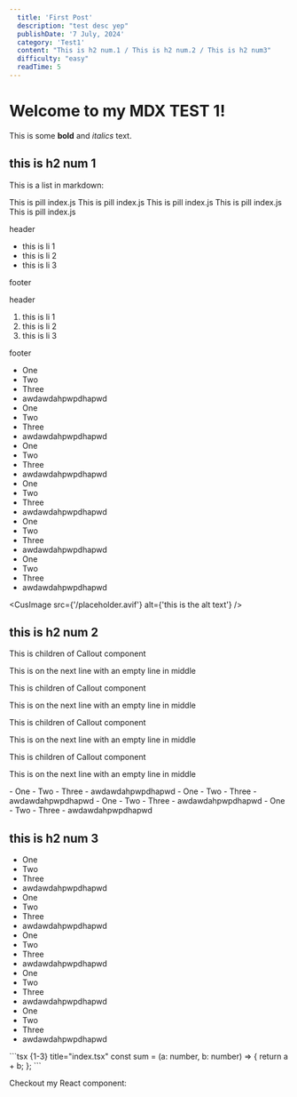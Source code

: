 ```yaml
---
  title: 'First Post'
  description: "test desc yep"
  publishDate: '7 July, 2024'
  category: 'Test1'
  content: "This is h2 num.1 / This is h2 num.2 / This is h2 num3"
  difficulty: "easy"
  readTime: 5
---
```


# Welcome to my MDX TEST 1!

<Heading>This is some **bold** and _italics_ text.</Heading>

<section>

## this is h2 num 1

This is a list in markdown:

This is pill <Pill type='INFO'>index.js</Pill>
This is pill <Pill type='SUCCES'>index.js</Pill>
This is pill <Pill type='WARNING'>index.js</Pill>
This is pill <Pill type='DANGER'>index.js</Pill>
This is pill <Pill type='NORMAL'>index.js</Pill>

<List>

header

- this is li 1
- this is li 2
- this is li 3

footer

</List>

<List>

header

1. this is li 1
2. this is li 2
3. this is li 3

footer

</List>

- One
- Two
- Three
- awdawdahpwpdhapwd
- One
- Two
- Three
- awdawdahpwpdhapwd
- One
- Two
- Three
- awdawdahpwpdhapwd
- One
- Two
- Three
- awdawdahpwpdhapwd
- One
- Two
- Three
- awdawdahpwpdhapwd
- One
- Two
- Three
- awdawdahpwpdhapwd

<CusImage
  src={'/placeholder.avif'}
  alt={'this is the alt text'}
/>

</section>

<section>

## this is h2 num 2

<Callout type="INFO">

This is children of Callout component

This is on the next line with an empty line in middle

</Callout>

<Callout type="DANGER">

This is children of Callout component

This is on the next line with an empty line in middle

</Callout>

<Callout type="SUCCES">

This is children of Callout component

This is on the next line with an empty line in middle

</Callout>

<Callout type="WARNING">

This is children of Callout component

This is on the next line with an empty line in middle

</Callout>
- One
- Two
- Three
- awdawdahpwpdhapwd
- One
- Two
- Three
- awdawdahpwpdhapwd
- One
- Two
- Three
- awdawdahpwpdhapwd
- One
- Two
- Three
- awdawdahpwpdhapwd

</section>

  <section>
  
  ## this is h2 num 3

- One
- Two
- Three
- awdawdahpwpdhapwd
- One
- Two
- Three
- awdawdahpwpdhapwd
- One
- Two
- Three
- awdawdahpwpdhapwd
- One
- Two
- Three
- awdawdahpwpdhapwd
- One
- Two
- Three
- awdawdahpwpdhapwd

<CodeBlock>
```tsx {1-3} title="index.tsx"
const sum = (a: number, b: number) => {
  return a + b;
};
```
</CodeBlock>

Checkout my React component:

</section>
